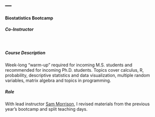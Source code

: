 ---
---

<link rel="stylesheet" href="styles.css" type="text/css">

#### Biostatistics Bootcamp 
##### Co-Instructor  
<br/>

##### Course Description  

Week-long "warm-up" required for incoming M.S. students and recommended for incoming Ph.D. students. Topics cover calculus, R, probability, descriptive statistics and data visualization, multiple random variables, matrix algebra and topics in programming.

##### Role

With lead instructor [Sam Morrison](https://www.sammorrisonstats.com/), I revised materials from the previous year's bootcamp and split teaching days. 